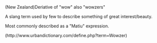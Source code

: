 {{notability}}
{{uncategorized}}

(New Zealand)Deriative of "wow" also "wowzers"

A slang term used by few to describe something of great interest/beauty.

Most commonly described as a "Matiu" expression.


(http://www.urbandictionary.com/define.php?term=Wowzer)